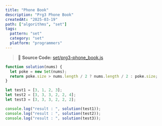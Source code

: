 ```yaml
---
title: "Phone Book"
description: "Prg3 Phone Book"
createdAt: "2025-03-19"
path: ["algorithms", "set"]
tags:
  pattern: "set"
  category: "set"
  platform: "programmers"
---
```


> 📌 **Source Code:** [set/prg3-phone_book.js](https://github.com/0teklee/pattern-recognition/tree/main/site/content/algorithms/set/prg3-phone_book.js)

```js
function solution(nums) {
  let poke = new Set(nums);
  return poke.size > nums.length / 2 ? nums.length / 2 : poke.size;
}

let test1 = [3, 1, 2, 3];
let test2 = [3, 3, 3, 2, 2, 4];
let test3 = [3, 3, 3, 2, 2, 2];

console.log("result : ", solution(test1));
console.log("result : ", solution(test2));
console.log("result : ", solution(test3));
```

